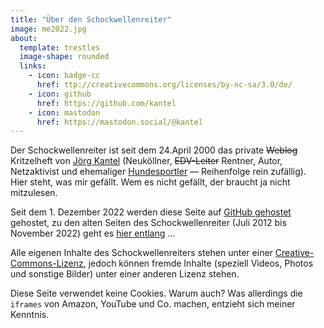 ```yaml
---
title: "Über den Schockwellenreiter"
image: me2022.jpg
about:
  template: trestles
  image-shape: rounded
  links:
    - icon: badge-cc
      href: ttp://creativecommons.org/licenses/by-nc-sa/3.0/de/
    - icon: github
      href: https://github.com/kantel
    - icon: mastodon
      href: https://mastodon.social/@kantel
---
```


Der Schockwellenreiter ist seit dem 24.April 2000 das private <del>Weblog</del> Kritzelheft von [Jörg Kantel](http://cognitiones.kantel-chaos-team.de/cv.html) (Neuköllner, <del>EDV-Leiter</del> Rentner, Autor, Netzaktivist und ehemaliger [Hundesportler](http://cognitiones.kantel-chaos-team.de/notizblock/agility.html) --- Reihenfolge rein zufällig). Hier steht, was mir gefällt. Wem es nicht gefällt, der braucht ja nicht mitzulesen.

Seit dem 1. Dezember 2022 werden diese Seite auf [GitHub gehostet](https://kantel.github.io/) gehostet, zu den alten Seiten des Schockwellenreiter (Juli 2012 bis November 2022) geht es [hier entlang](http://blog.schockwellenreiter.de/archiv2022.html) …

Alle eigenen Inhalte des Schockwellenreiters stehen unter einer [Creative-Commons-Lizenz](http://creativecommons.org/licenses/by-nc-sa/3.0/de/), jedoch können fremde Inhalte (speziell Videos, Photos und sonstige Bilder) unter einer anderen Lizenz stehen.

Diese Seite verwendet keine Cookies. Warum auch? Was allerdings die `iframes` von Amazon, YouTube und Co. machen, entzieht sich meiner Kenntnis.

